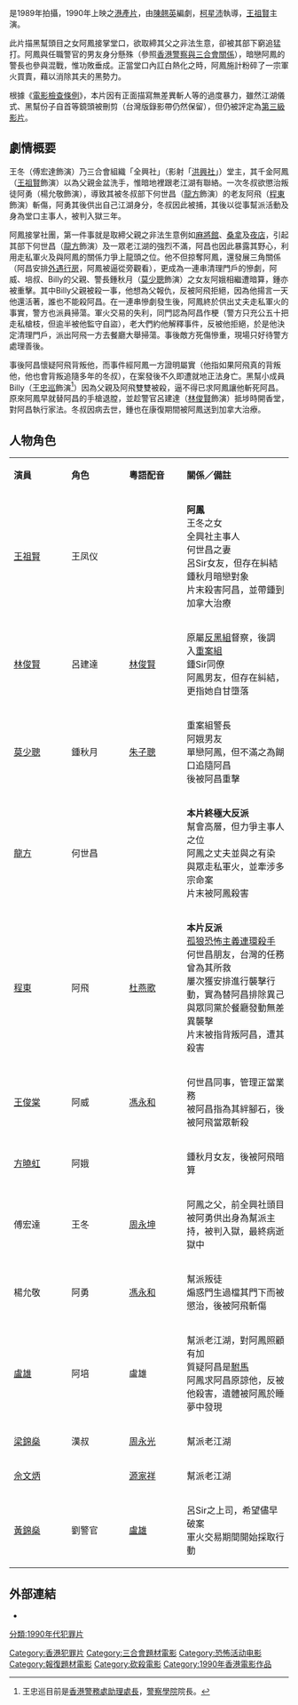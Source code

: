 {{Infobox Film
| name = 血洗洪花亭
| original_name = ''{{lang|en|An Eye for an Eye}}''
| image = 
| caption = 
| director = [[柯星沛|柯星沛]]
| producer = 陳家豪
| producer_2 = 許志豪
| writer = [[陳翹英|陳翹英]]
| starring = [[王祖賢|王祖賢]]<br />[[莫少聰|莫少聰]]<br />[[林俊賢|林俊賢]]<br />[[龍方|龍方]]
| music = [[盧冠廷|盧冠廷]]
| cinematography = [[林亞杜|林亞杜]] (H.K.S.C.)
| editing = 郭廷鴻
| production_company = 利星電影製作有限公司
| distributor = 利星電影製作有限公司
| released = {{BHKG}}：{{film date|1990|5|10}}
| runtime = 85 分鐘
| country = {{英屬香港電影}}
| language = 粵語
| budget = 
| gross = HK $3,455,950
| amg_id = 
| imdb_id = 
}}
{{engname|《血洗洪花亭》|''An Eye for an Eye''}}是1989年拍攝，1990年上映之[[港產片|港產片]]，由[[陳翹英|陳翹英]]編劇，[[柯星沛|柯星沛]]執導，[[王祖賢|王祖賢]]主演。

此片描黑幫頭目之女阿鳳接掌堂口，欲取締其父之非法生意，卻被其部下窮追猛打。阿鳳與任職警官的男友身分懸殊（參照[[香港警察與三合會關係|香港警察與三合會關係]]），暗戀阿鳳的警長也參與混戰，惟功敗垂成。正當堂口內訌白熱化之時，阿鳳施計粉碎了一宗軍火買賣，藉以消除其夫的黑勢力。

根據《[[電影檢查條例|電影檢查條例]]》，本片因有正面描寫無差異斬人等的過度暴力，雖然江湖儀式、黑幫份子自首等鏡頭被刪剪（台灣版錄影帶仍然保留），但仍被評定為[[三級片|第三級影片]]。

==劇情概要==
王冬（傅宏達飾演）乃三合會組織「全興社」（影射「[[洪興社|洪興社]]」）堂主，其千金阿鳳（[[王祖賢|王祖賢]]飾演）以為父親金盆洗手，惟暗地裡跟老江湖有聯絡。一次冬叔欲懲治叛徒阿勇（楊允敬飾演），導致其被冬叔部下何世昌（[[龍方|龍方]]飾演）的老友阿飛（[[程東|程東]]飾演）斬傷，阿勇其後供出自己江湖身分，冬叔因此被捕，其後以從事幫派活動及身為堂口主事人，被判入獄三年。

阿鳳接掌社團，第一件事就是取締父親之非法生意例如[[麻將館|麻將館]]、[[桑拿|桑拿]]及[[夜總會|夜店]]，引起其部下何世昌（[[龍方|龍方]]飾演）及一眾老江湖的強烈不滿，阿昌也因此暴露其野心，利用走私軍火及與阿鳳的關係力爭上龍頭之位。他不但掠奪阿鳳，還發展三角關係（阿昌安排[[外遇|外遇]][[行房|行房]]，阿鳳被逼從旁觀看），更成為一連串清理門戶的慘劇，阿威、培叔、Billy的父親、警長鍾秋月（[[莫少聰|莫少聰]]飾演）之女友阿娥相繼遭暗算，鍾亦被重擊。其中Billy父親被殺一事，他想為父報仇，反被阿飛拒絕，因為他揚言一天他還活著，誰也不能殺阿昌。在一連串慘劇發生後，阿鳳終於供出丈夫走私軍火的事實，警方也派員掃蕩。軍火交易的失利，同門認為阿昌作梗（警方只充公五十把走私槍枝，但逾半被他監守自盜），老大們約他解釋事件，反被他拒絕，於是他決定清理門戶，派出阿飛一方去餐廳大舉掃蕩。事後敵方死傷慘重，現場只好待警方處理善後。

事後阿昌懷疑阿飛背叛他，而事件經阿鳳一方證明屬實（他指如果阿飛真的背叛他，他也會背叛追隨多年的冬叔），在案發後不久即遭就地正法身亡。黑幫小成員Billy（[[王忠巡|王忠巡]]飾演<ref>王忠巡目前是[[香港警務處|香港警務處]][[警務處助理處長|助理處長]]，[[香港警察學院|警察學院]]院長。</ref>）因為父親及阿飛雙雙被殺，逼不得已求阿鳳讓他斬死阿昌。原來阿鳳早就替阿昌的手槍退膛，並趁警官呂建達（[[林俊賢|林俊賢]]飾演）抵埗時開香堂，對阿昌執行家法。冬叔因病去世，鍾也在康復期間被阿鳳送到加拿大治療。

==人物角色==
{|class="wikitable" width="56%"
|- style="background:cornflowerblue; color:white" align=center
|style="width:2%"|'''演員'''||style="width:2%"|'''角色'''||style="width:2%"|'''粵語配音'''||style="width:4%"|'''關係／備註'''
|-
|[[王祖賢|王祖賢]] ||王凤仪 || ||'''阿鳳'''<br>王冬之女<br>全興社主事人<br>何世昌之妻<br>呂Sir女友，但存在糾結<br>鍾秋月暗戀對象<br>片末殺害阿昌，並帶鍾到加拿大治療
|-
|[[林俊賢|林俊賢]] ||呂建達 || [[林俊賢|林俊賢]] ||原屬[[有組織及嚴重罪案調查科|反黑組]]督察，後調入[[重案組_(香港)|重案組]]<br>鍾Sir同僚<br>阿鳳男友，但存在糾結，更指她自甘墮落
|-
|[[莫少聰|莫少聰]] ||鍾秋月 ||[[朱子聰|朱子聰]] ||重案組警長<br>阿娥男友<br>單戀阿鳳，但不滿之為餬口追隨阿昌<br>後被阿昌重擊
|-
|[[龍方|龍方]] ||何世昌 || ||'''本片終極大反派'''<br>幫會高層，但力爭主事人之位<br>阿鳳之丈夫並與之有染<br>與眾走私軍火，並牽涉多宗命案<br>片末被阿鳳殺害
|-
|[[程東|程東]] ||阿飛 ||[[杜燕歌|杜燕歌]] ||'''本片反派'''<br>[[孤狼恐怖主義|孤狼恐怖主義]][[連環殺手|連環殺手]]<br>何世昌朋友，台灣的任務曾為其所救<br>屢次獲安排進行襲擊行動，實為替阿昌排除異己<br>與眾同黨於餐廳發動無差異襲擊<br>片末被指背叛阿昌，遭其殺害
|-
|[[王俊棠|王俊棠]] ||阿威 ||[[馮永和|馮永和]] ||何世昌同事，管理正當業務<br>被阿昌指為其絆腳石，後被阿飛當眾斬殺
|-
|[[方曉虹|方曉虹]] ||阿娥 || ||鍾秋月女友，後被阿飛暗算
|-
|傅宏達 ||王冬 || [[周永坤|周永坤]] ||阿鳳之父，前全興社頭目<br>被阿勇供出身為幫派主持，被判入獄，最終病逝獄中
|-
|楊允敬 ||阿勇 ||[[馮永和|馮永和]] ||幫派叛徒<br>煽惑門生過檔其門下而被懲治，後被阿飛斬傷
|-
|[[盧雄|盧雄]] ||阿培 ||盧雄 ||幫派老江湖，對阿鳳照顧有加<br>質疑阿昌是[[駙馬|駙馬]]<br>阿鳳求阿昌原諒他，反被他殺害，遺體被阿鳳於睡夢中發現
|-
|[[梁錦燊|梁錦燊]] ||漢叔 || [[周永光|周永光]] ||幫派老江湖
|-
|[[佘文炳|佘文炳]] ||  || [[源家祥|源家祥]] ||幫派老江湖
|-
|[[黃錦燊|黃錦燊]] ||劉警官 || [[盧雄|盧雄]] ||呂Sir之上司，希望儘早破案<br>軍火交易期間開始採取行動
|}

==外部連結==
*{{imdb title|tt0108544|唯我獨尊 }}

{{DEFAULTSORT:AN}}
[[Category:香港犯罪片|Category:香港犯罪片]]
[[Category:三合會題材電影|Category:三合會題材電影]]
[[Category:恐怖活动电影|Category:恐怖活动电影]]
[[Category:報復題材電影|Category:報復題材電影]]
[[Category:砍殺電影|Category:砍殺電影]]
[[Category:1990年香港電影作品|Category:1990年香港電影作品]]
[[分類:1990年代犯罪片|分類:1990年代犯罪片]]